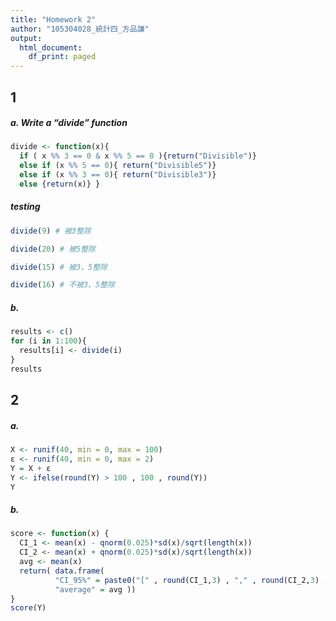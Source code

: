 ```yaml
---
title: "Homework 2"
author: "105304028_統計四_方品謙"
output:
  html_document:
    df_print: paged
---
```

## **1**
##### a. Write a “divide” function
```r
divide <- function(x){
  if ( x %% 3 == 0 & x %% 5 == 0 ){return("Divisible")}
  else if (x %% 5 == 0){ return("Divisible5")}
  else if (x %% 3 == 0){ return("Divisible3")}
  else {return(x)} }
```

##### testing
```r
divide(9) # 被3整除

divide(20) # 被5整除

divide(15) # 被3、5整除

divide(16) # 不被3、5整除
```
##### b. 
```r
results <- c()
for (i in 1:100){
  results[i] <- divide(i)
}
results
```
## **2**
##### a.
```r
X <- runif(40, min = 0, max = 100)
ε <- runif(40, min = 0, max = 2)
Y = X + ε 
Y <- ifelse(round(Y) > 100 , 100 , round(Y))
Y
```
##### b.
```r
score <- function(x) {
  CI_1 <- mean(x) - qnorm(0.025)*sd(x)/sqrt(length(x))
  CI_2 <- mean(x) + qnorm(0.025)*sd(x)/sqrt(length(x))
  avg <- mean(x)
  return( data.frame( 
          "CI_95%" = paste0("[" , round(CI_1,3) , "," , round(CI_2,3) , "]"),
          "average" = avg ))
}
score(Y)
```